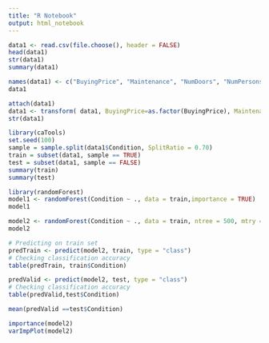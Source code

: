 ```yaml
---
title: "R Notebook"
output: html_notebook
---
```


```r
data1 <- read.csv(file.choose(), header = FALSE) 
head(data1) 
str(data1) 
summary(data1)
```

```r
names(data1) <- c("BuyingPrice", "Maintenance", "NumDoors", "NumPersons", "BootSpace", "Safety", "Condition") 
data1
```




```r
attach(data1)
data1 <- transform( data1, BuyingPrice=as.factor(BuyingPrice), Maintenance=as.factor(Maintenance), NumDoors=as.factor( NumDoors), NumPersons=as.factor(NumPersons), BootSpace=as.factor(BootSpace), Safety=as.factor(Safety), Condition=as.factor(Condition) ) 
str(data1)
```

```r
library(caTools) 
set.seed(100) 
sample = sample.split(data1$Condition, SplitRatio = 0.70) 
train = subset(data1, sample == TRUE) 
test = subset(data1, sample == FALSE) 
summary(train) 
summary(test)
```

```r
library(randomForest)
model1 <- randomForest(Condition ~ ., data = train,importance = TRUE) 
model1
```

```r
model2 <- randomForest(Condition ~ ., data = train, ntree = 500, mtry = 6,importance = TRUE) 
model2
```

```r
# Predicting on train set 
predTrain <- predict(model2, train, type = "class") 
# Checking classification accuracy 
table(predTrain, train$Condition)
```

```r
predValid <- predict(model2, test, type = "class") 
# Checking classification accuracy
table(predValid,test$Condition)
```

```r
mean(predValid ==test$Condition)
```

```r
importance(model2)
varImpPlot(model2)
```

